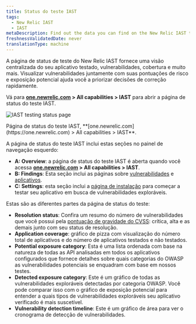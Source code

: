 ```yaml
---
title: Status do teste IAST
tags:
  - New Relic IAST
  - IAST
metaDescription: Find out the data you can find on the New Relic IAST testing status page.
freshnessValidatedDate: never
translationType: machine
---
```



A página de status de teste do New Relic IAST fornece uma visão centralizada do seu aplicativo testado, vulnerabilidades, cobertura e muito mais. Visualizar vulnerabilidades juntamente com suas pontuações de risco e exposição potencial ajuda você a priorizar decisões de correção rapidamente.

Vá para <DNT>**[one.newrelic.com](https://one.newrelic.com) > All capabilities > IAST**</DNT> para abrir a página de status do teste IAST.

<img
  title="IAST testing status page"
  alt="IAST testing status page"
  src={iastSummary}
/>

<figcaption>
  Página de status do teste IAST, <DNT>**[one.newrelic.com](https://one.newrelic.com) > All capabilities > IAST**</DNT>.
</figcaption>

A página de status do teste IAST inclui estas seções no painel de navegação esquerdo:

* <DNT>**A: Overview**</DNT>: a página de status do teste IAST é aberta quando você acessa <DNT>**[one.newrelic.com](https://one.newrelic.com) > All capabilities > IAST**</DNT>.
* <DNT>**B: Findings**</DNT>: Esta seção inclui as páginas sobre [vulnerabilidades](/docs/iast/exploitable-vulns/) e [aplicativos](/docs/iast/applications/).
* <DNT>**C: Settings**</DNT>: esta seção inclui a [página de instalação](/docs/iast/install/) para começar a testar seu aplicativo em busca de vulnerabilidades exploráveis.

Estas são as diferentes partes da página de status do teste:

* <DNT>**Resolution status**</DNT>: Confira um resumo do número de vulnerabilidades que você possui pela [pontuação de gravidade do CVSS](/docs/iast/introduction/#vuln-severity): crítica, alta e as demais junto com seu status de resolução.
* <DNT>**Application coverage**</DNT>: gráfico de pizza com visualização do número total de aplicativos e do número de aplicativos testados e não testados.
* <DNT>**Potential exposure category**</DNT>: Esta é uma lista ordenada com base na natureza de todas as API analisadas em todos os aplicativos configurados que fornece detalhes sobre quais categorias do OWASP as vulnerabilidades potenciais se enquadram com base em nossos testes.
* <DNT>**Detected exposure category**</DNT>: Este é um gráfico de todas as vulnerabilidades exploráveis detectadas por categoria OWASP. Você pode comparar isso com o gráfico de exposição potencial para entender a quais tipos de vulnerabilidades exploráveis seu aplicativo verificado é mais suscetível.
* <DNT>**Vulnerability detection timeline**</DNT>: Este é um gráfico de área para ver o cronograma de detecção de vulnerabilidades.